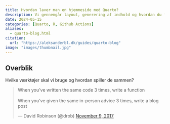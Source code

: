```yaml
---
title: Hvordan laver man en hjemmeside med Quarto?
description: Vi gennemgår layout, generering af indhold og hvordan du får din side "ud på internettet"
date: 2024-05-15
categories: [Quarto, R, Github Actions]
aliases:
  - quarto-blog.html
citation:
  url: "https://aleksanderbl.dk/guides/quarto-blog"
image: "images/thumbnail.jpg"
---
```


## Overblik

Hvilke værktøjer skal vi bruge og hvordan spiller de sammen?

<blockquote class="twitter-tweet">

<p lang="en" dir="ltr">

When you've written the same code 3 times, write a function<br><br>When you've given the same in-person advice 3 times, write a blog post

</p>

--- David Robinson (@drob) <a href="https://twitter.com/drob/status/928447584712253440?ref_src=twsrc%5Etfw">November 9, 2017</a>

</blockquote>

```{=html}
<script async src="https://platform.twitter.com/widgets.js" charset="utf-8"></script>
```
